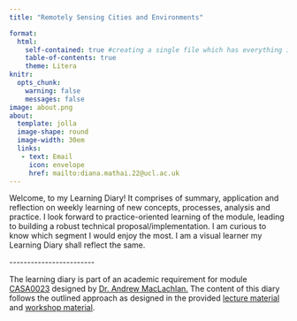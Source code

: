 ```yaml
---
title: "Remotely Sensing Cities and Environments"

format: 
  html: 
    self-contained: true #creating a single file which has everything in it
    table-of-contents: true
    theme: Litera
knitr: 
  opts_chunk: 
    warning: false
    messages: false
image: about.png
about: 
  template: jolla
  image-shape: round
  image-width: 30em
  links:
   - text: Email
     icon: envelope
     href: mailto:diana.mathai.22@ucl.ac.uk 
---
```


Welcome, to my Learning Diary! It comprises of summary, application and reflection on weekly learning of new concepts, processes, analysis and practice. I look forward to practice-oriented learning of the module, leading to building a robust technical proposal/implementation. I am curious to know which segment I would enjoy the most. I am a visual learner my Learning Diary shall reflect the same.

\-\-\-\-\-\-\-\-\-\-\-\-\-\-\-\-\-\-\-\-\-\-\--

::: callout-note
The learning diary is part of an academic requirement for module [CASA0023](https://github.com/andrewmaclachlan/CASA0023-bookdown) designed by [Dr. Andrew MacLachlan.](https://github.com/andrewmaclachlan) The content of this diary follows the outlined approach as designed in the provided [lecture material](https://andrewmaclachlan.github.io/CASA0023/00-course_info.html) and [workshop material](https://andrewmaclachlan.github.io/CASA0023/).
:::
